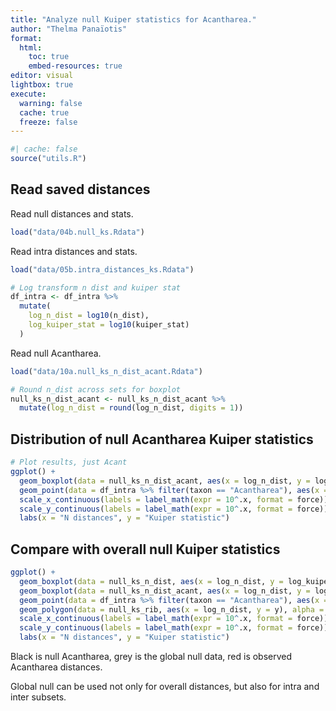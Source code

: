 ```yaml
---
title: "Analyze null Kuiper statistics for Acantharea."
author: "Thelma Panaïotis"
format: 
  html:
    toc: true
    embed-resources: true
editor: visual
lightbox: true
execute:
  warning: false
  cache: true
  freeze: false
---
```


```r
#| cache: false
source("utils.R")
```

## Read saved distances

Read null distances and stats.

```r
load("data/04b.null_ks.Rdata")
```

Read intra distances and stats.

```r
load("data/05b.intra_distances_ks.Rdata")

# Log transform n dist and kuiper stat
df_intra <- df_intra %>% 
  mutate(
    log_n_dist = log10(n_dist),
    log_kuiper_stat = log10(kuiper_stat)
  )

```

Read null Acantharea.

```r
load("data/10a.null_ks_n_dist_acant.Rdata")

# Round n_dist across sets for boxplot
null_ks_n_dist_acant <- null_ks_n_dist_acant %>% 
  mutate(log_n_dist = round(log_n_dist, digits = 1))

```

## Distribution of null Acantharea Kuiper statistics

```r
# Plot results, just Acant
ggplot() +
  geom_boxplot(data = null_ks_n_dist_acant, aes(x = log_n_dist, y = log_kuiper_stat)) +
  geom_point(data = df_intra %>% filter(taxon == "Acantharea"), aes(x = log_n_dist, y = log_kuiper_stat), colour = "red") +
  scale_x_continuous(labels = label_math(expr = 10^.x, format = force)) +
  scale_y_continuous(labels = label_math(expr = 10^.x, format = force)) +
  labs(x = "N distances", y = "Kuiper statistic")
```

## Compare with overall null Kuiper statistics

```r

ggplot() + 
  geom_boxplot(data = null_ks_n_dist, aes(x = log_n_dist, y = log_kuiper_stat, group = n_dist), colour = "grey", width = 0.3) +
  geom_boxplot(data = null_ks_n_dist_acant, aes(x = log_n_dist, y = log_kuiper_stat), width = 0.3) +
  geom_point(data = df_intra %>% filter(taxon == "Acantharea"), aes(x = log_n_dist, y = log_kuiper_stat), colour = "red") +
  geom_polygon(data = null_ks_rib, aes(x = log_n_dist, y = y), alpha = 0.1) + 
  scale_x_continuous(labels = label_math(expr = 10^.x, format = force)) +
  scale_y_continuous(labels = label_math(expr = 10^.x, format = force)) +
  labs(x = "N distances", y = "Kuiper statistic") 
```

Black is null Acantharea, grey is the global null data, red is observed Acantharea distances.

::: {.callout-note appearance="simple" icon="false"}
Global null can be used not only for overall distances, but also for intra and inter subsets.
:::
